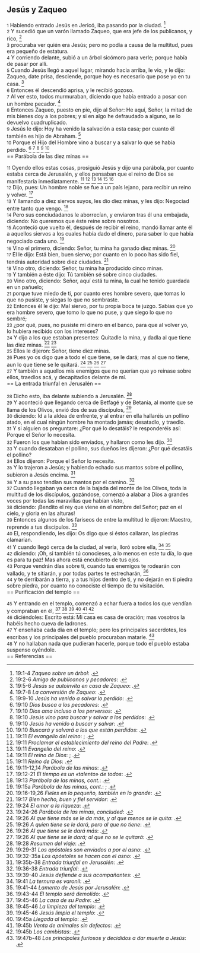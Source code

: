 == Jesús y Zaqueo ==

{{anchor|1}} <small>1</small> Habiendo entrado Jesús en Jericó, iba pasando por la ciudad. <ref>19:1-4 ''Zaqueo sobre un árbol'': {{lib|LU|171|6|1}}.</ref><br>
{{anchor|2}} <small>2</small> Y sucedió que un varón llamado Zaqueo, que era jefe de los publicanos, y rico, <ref>19:2-6 ''Amigo de publicanos y pecadores'': {{lib|LU|121|8|8}}.</ref><br>
{{anchor|3}} <small>3</small> procuraba ver quién era Jesús; pero no podía a causa de la multitud, pues era pequeño de estatura.<br>
{{anchor|4}} <small>4</small> Y corriendo delante, subió a un árbol sicómoro para verle; porque había de pasar por allí.<br>
{{anchor|5}} <small>5</small> Cuando Jesús llegó a aquel lugar, mirando hacia arriba, le vio, y le dijo: Zaqueo, date prisa, desciende, porque hoy es necesario que pose yo en tu casa. <ref>19:5-6 ''Jesús se autoinvita en casa de Zaqueo'': {{lib|LU|171|6|1}}.</ref><br>
{{anchor|6}} <small>6</small> Entonces él descendió aprisa, y le recibió gozoso.<br>
{{anchor|7}} <small>7</small> Al ver esto, todos murmuraban, diciendo que había entrado a posar con un hombre pecador. <ref>19:7-8 ''La conversión de Zaqueo'': {{lib|LU|171|6|2}}.</ref><br>
{{anchor|8}} <small>8</small> Entonces Zaqueo, puesto en pie, dijo al Señor: He aquí, Señor, la mitad de mis bienes doy a los pobres; y si en algo he defraudado a alguno, se lo devuelvo cuadruplicado.<br>
{{anchor|9}} <small>9</small> Jesús le dijo: Hoy ha venido la salvación a esta casa; por cuanto él también es hijo de Abraham. <ref>19:9-10 ''Jesús ha venido a salvar lo perdido'': {{lib|LU|171|6|3}}.</ref><br>
{{anchor|10}} <small>10</small> Porque el Hijo del Hombre vino a buscar y a salvar lo que se había perdido. <ref>19:10 ''Dios busca a los pecadores'': {{lib|LU|159|5|13}}.</ref> <ref>19:10 ''Dios ama incluso a los perversos'': {{lib|LU|131|10|4}}.</ref> <ref>19:10 ''Jesús vino para buscar y salvar a los perdidos'': {{lib|LU|157|6|9}}.</ref> <ref>19:10 ''Jesús ha venido a buscar y salvar'': {{lib|LU|169|1|3}}.</ref> <ref>19:10 ''Buscará y salvará a los que están perdidos'': {{lib|LU|190|5|4}}.</ref><br>
== Parábola de las diez minas ==

{{anchor|11}} <small>11</small> Oyendo ellos estas cosas, prosiguió Jesús y dijo una parábola, por cuanto estaba cerca de Jerusalén, y ellos pensaban que el reino de Dios se manifestaría inmediatamente. <ref>19:11 ''El evangelio del reino'': {{lib|LU|143|1|5}}; {{lib|LU|190|5|4}}.</ref> <ref>19:11 ''Proclamar el establecimiento del reino del Padre'': {{lib|LU|137|8|6}}.</ref> <ref>19:11 ''Evangelio del reino'': {{lib|LU|193|0|4}}.</ref> <ref>19:11 ''El reino de Dios'': {{lib|LU|169|4|6}}; {{lib|LU|34|6|13}}.</ref> <ref>19:11 ''Reino de Dios'': {{lib|LU|153|2|4}}.</ref> <ref>19:11-12,14 ''Parábola de las minas'': {{lib|LU|171|8|3}}.</ref><br>
{{anchor|12}} <small>12</small> Dijo, pues: Un hombre noble se fue a un país lejano, para recibir un reino y volver. <ref>19:12-21 ''El tiempo es un «talento» de todos'': {{lib|LU|28|6|9}}.</ref><br>
{{anchor|13}} <small>13</small> Y llamando a diez siervos suyos, les dio diez minas, y les dijo: Negociad entre tanto que vengo. <ref>19:13 ''Parábola de las minas, cont.'': {{lib|LU|171|8|4}}.</ref><br>
{{anchor|14}} <small>14</small> Pero sus conciudadanos le aborrecían, y enviaron tras él una embajada, diciendo: No queremos que éste reine sobre nosotros.<br>
{{anchor|15}} <small>15</small> Aconteció que vuelto él, después de recibir el reino, mandó llamar ante él a aquellos siervos a los cuales había dado el dinero, para saber lo que había negociado cada uno. <ref>19:15a ''Parábola de las minas, cont.'': {{lib|LU|171|8|5}}; {{lib|LU|171|8|6}}.</ref><br>
{{anchor|16}} <small>16</small> Vino el primero, diciendo: Señor, tu mina ha ganado diez minas. <ref>19:16-19,26 ''Fieles en lo pequeño, también en lo grande'': {{lib|LU|169|2|6}}.</ref><br>
{{anchor|17}} <small>17</small> El le dijo: Está bien, buen siervo; por cuanto en lo poco has sido fiel, tendrás autoridad sobre diez ciudades. <ref>19:17 ''Bien hecho, buen y fiel servidor'': {{lib|LU|25|1|6}}.</ref><br>
{{anchor|18}} <small>18</small> Vino otro, diciendo: Señor, tu mina ha producido cinco minas.<br>
{{anchor|19}} <small>19</small> Y también a éste dijo: Tú también sé sobre cinco ciudades.<br>
{{anchor|20}} <small>20</small> Vino otro, diciendo: Señor, aquí está tu mina, la cual he tenido guardada en un pañuelo;<br>
{{anchor|21}} <small>21</small> porque tuve miedo de ti, por cuanto eres hombre severo, que tomas lo que no pusiste, y siegas lo que no sembraste.<br>
{{anchor|22}} <small>22</small> Entonces él le dijo: Mal siervo, por tu propia boca te juzgo. Sabías que yo era hombre severo, que tomo lo que no puse, y que siego lo que no sembré;<br>
{{anchor|23}} <small>23</small> ¿por qué, pues, no pusiste mi dinero en el banco, para que al volver yo, lo hubiera recibido con los intereses?<br>
{{anchor|24}} <small>24</small> Y dijo a los que estaban presentes: Quitadle la mina, y dadla al que tiene las diez minas. <ref>19:24 ''El amor a la riqueza'': {{lib|LU|163|2|10}}.</ref> <ref>19:24-26 ''Parábola de las minas, concluded'': {{lib|LU|171|8|7}}.</ref><br>
{{anchor|25}} <small>25</small> Ellos le dijeron: Señor, tiene diez minas.<br>
{{anchor|26}} <small>26</small> Pues yo os digo que a todo el que tiene, se le dará; mas al que no tiene, aun lo que tiene se le quitará. <ref>19:26 ''Al que tiene más se le da más, y al que menos se le quita'': {{lib|LU|151|1|4}}.</ref> <ref>19:26 ''A quien tiene se le dará, pero al que no tiene'': {{lib|LU|109|4|5}}.</ref> <ref>19:26 ''Al que tiene se le dará más'': {{lib|LU|151|3|1}}.</ref> <ref>19:26 ''Al que tiene se le dará; al que no se le quitará'': {{lib|LU|176|3|5}}.</ref><br>
{{anchor|27}} <small>27</small> Y también a aquellos mis enemigos que no querían que yo reinase sobre ellos, traedlos acá, y decapitadlos delante de mí.<br>
== La entrada triunfal en Jerusalén ==

{{anchor|28}} <small>28</small> Dicho esto, iba delante subiendo a Jerusalén. <ref>19:28 ''Resumen del viaje'': {{lib|LU|171|8|15}}.</ref><br>
{{anchor|29}} <small>29</small> Y aconteció que llegando cerca de Betfagé y de Betania, al monte que se llama de los Olivos, envió dos de sus discípulos, <ref>19:29-31 ''Los apóstoles son enviados a por el asno'': {{lib|LU|172|3|6}}.</ref><br>
{{anchor|30}} <small>30</small> diciendo: Id a la aldea de enfrente, y al entrar en ella hallaréis un pollino atado, en el cual ningún hombre ha montado jamás; desatadlo, y traedlo.<br>
{{anchor|31}} <small>31</small> Y si alguien os preguntare: ¿Por qué lo desatáis? le responderéis así: Porque el Señor lo necesita.<br>
{{anchor|32}} <small>32</small> Fueron los que habían sido enviados, y hallaron como les dijo. <ref>19:32-35a ''Los apóstoles se hacen con el asno'': {{lib|LU|172|3|6}}.</ref><br>
{{anchor|33}} <small>33</small> Y cuando desataban el pollino, sus dueños les dijeron: ¿Por qué desatáis el pollino?<br>
{{anchor|34}} <small>34</small> Ellos dijeron: Porque el Señor lo necesita.<br>
{{anchor|35}} <small>35</small> Y lo trajeron a Jesús; y habiendo echado sus mantos sobre el pollino, subieron a Jesús encima. <ref>19:35b-38 ''Entrada triunfal en Jerusalén'': {{lib|LU|172|3|9}}.</ref><br>
{{anchor|36}} <small>36</small> Y a su paso tendían sus mantos por el camino. <ref>19:36-38 ''Entrada triunfal'': {{lib|LU|127|5|6}}.</ref><br>
{{anchor|37}} <small>37</small> Cuando llegaban ya cerca de la bajada del monte de los Olivos, toda la multitud de los discípulos, gozándose, comenzó a alabar a Dios a grandes voces por todas las maravillas que habían visto,<br>
{{anchor|38}} <small>38</small> diciendo: ¡Bendito el rey que viene en el nombre del Señor; paz en el cielo, y gloria en las alturas!<br>
{{anchor|39}} <small>39</small> Entonces algunos de los fariseos de entre la multitud le dijeron: Maestro, reprende a tus discípulos. <ref>19:39-40 ''Jesús defiende a sus acompañantes'': {{lib|LU|172|3|13}}.</ref><br>
{{anchor|40}} <small>40</small> El, respondiendo, les dijo: Os digo que si éstos callaran, las piedras clamarían.<br>
{{anchor|41}} <small>41</small> Y cuando llegó cerca de la ciudad, al verla, lloró sobre ella, <ref>19:41 ''La ternura es varonil'': {{lib|LU|140|5|16}}.</ref> <ref>19:41-44 ''Lamento de Jesús por Jerusalén'': {{lib|LU|172|3|10}}.</ref><br>
{{anchor|42}} <small>42</small> diciendo: ¡Oh, si también tú conocieses, a lo menos en este tu día, lo que es para tu paz! Mas ahora está encubierto de tus ojos.<br>
{{anchor|43}} <small>43</small> Porque vendrán días sobre ti, cuando tus enemigos te rodearán con vallado, y te sitiarán, y por todas partes te estrecharán, <ref>19:43-44 ''El templo será demolido'': {{lib|LU|128|5|3}}.</ref><br>
{{anchor|44}} <small>44</small> y te derribarán a tierra, y a tus hijos dentro de ti, y no dejarán en ti piedra sobre piedra, por cuanto no conociste el tiempo de tu visitación.<br>
== Purificación del templo ==

{{anchor|45}} <small>45</small> Y entrando en el templo, comenzó a echar fuera a todos los que vendían y compraban en él, <ref>19:45-46 ''La casa de su Padre'': {{lib|LU|125|1|1}}.</ref> <ref>19:45-46 ''La limpieza del templo'': {{lib|LU|175|4|6}}.</ref> <ref>19:45-46 ''Jesús limpia el templo'': {{lib|LU|173|1|7}}.</ref> <ref>19:45a ''Llegada al templo'': {{lib|LU|173|0|3}}.</ref> <ref>19:45b ''Venta de animales sin defectos'': {{lib|LU|173|1|1}}.</ref> <ref>19:45b ''Los cambistas'': {{lib|LU|173|1|3}}.</ref><br>
{{anchor|46}} <small>46</small> diciéndoles: Escrito está: Mi casa es casa de oración; mas vosotros la habéis hecho cueva de ladrones.<br>
{{anchor|47}} <small>47</small> Y enseñaba cada día en el templo; pero los principales sacerdotes, los escribas y los principales del pueblo procuraban matarle. <ref>19:47b-48 ''Los principales furiosos y decididos a dar muerte a Jesús'': {{lib|LU|173|1|9}}.</ref><br>
{{anchor|48}} <small>48</small> Y no hallaban nada que pudieran hacerle, porque todo el pueblo estaba suspenso oyéndole.<br>
== Referencias ==

<references />
